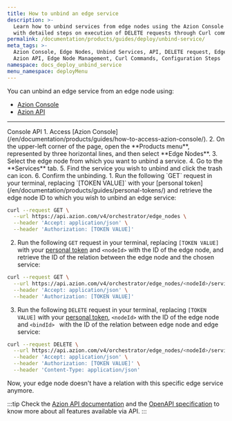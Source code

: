 ```yaml
---
title: How to unbind an edge service
description: >-
  Learn how to unbind services from edge nodes using the Azion Console and API,
  with detailed steps on execution of DELETE requests through Curl commands.
permalink: /documentation/products/guides/deploy/unbind-service/
meta_tags: >-
  Azion Console, Edge Nodes, Unbind Services, API, DELETE request, Edge Service,
  Azion API, Edge Node Management, Curl Commands, Configuration Steps
namespace: docs_deploy_unbind_service
menu_namespace: deployMenu
---
```




You can unbind an edge service from an edge node using:

- [Azion Console](/en/documentation/products/guides/how-to-access-azion-console/)
- [Azion API](https://api.azion.com/#4eb8b626-d1a2-48a5-aa7c-77ea0b134b34)

---

<Tabs client:visible>
    <Fragment slot="tab.console">Console</Fragment>
    <Fragment slot="tab.api">API</Fragment>

<Fragment slot="panel.console">
1. Access [Azion Console](/en/documentation/products/guides/how-to-access-azion-console/).
2. On the upper-left corner of the page, open the **Products menu**, represented by three horizontal lines, and then select **Edge Nodes**.
3. Select the edge node from which you want to unbind a service.
4. Go to the **Services** tab.
5. Find the service you wish to unbind and click the trash can icon. 
6. Confirm the unbinding.
</Fragment>

<Fragment slot="panel.api">
1. Run the following `GET` request in your terminal, replacing `[TOKEN VALUE]` with your [personal token](/en/documentation/products/guides/personal-tokens/) and retrieve the edge node ID to which you wish to unbind an edge service:

```bash 
curl --request GET \
  --url https://api.azion.com/v4/orchestrator/edge_nodes \
  --header 'Accept: application/json' \
  --header 'Authorization: [TOKEN VALUE]'
```

2. Run the following `GET` request in your terminal, replacing `[TOKEN VALUE]` with your [personal token](/en/documentation/products/guides/personal-tokens/) and `<nodeId>` with the ID of the edge node, and retrieve the ID of the relation between the edge node and the chosen service:

```bash
curl --request GET \
  --url https://api.azion.com/v4/orchestrator/edge_nodes/<nodeId>/services \
  --header 'Accept: application/json' \
  --header 'Authorization: [TOKEN VALUE]'
```

3. Run the following `DELETE` request in your terminal, replacing `[TOKEN VALUE]` with your [personal token](/en/documentation/products/guides/personal-tokens/), `<nodeId>` with the ID of the edge node and `<bindId> ` with the ID of the relation between edge node and edge service:

```bash
curl --request DELETE \
  --url https://api.azion.com/v4/orchestrator/edge_nodes/<nodeId>/services/<bindId> \
  --header 'Accept: application/json' \
  --header 'Authorization: [TOKEN VALUE]' \
  --header 'Content-Type: application/json'
```

Now, your edge node doesn't have a relation with this specific edge service anymore. 

:::tip
Check the [Azion API documentation](https://api.azion.com/) and the [OpenAPI specification](https://github.com/aziontech/azionapi-openapi/) to know more about all features available via API.
:::
</Fragment>

</Tabs>

